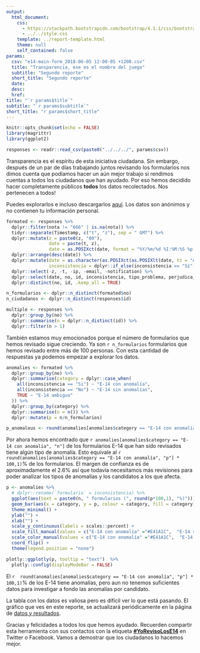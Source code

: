 ```yaml
---
output: 
  html_document:
    css: 
      - https://stackpath.bootstrapcdn.com/bootstrap/4.1.1/css/bootstrap.min.css
      - ../../style.css
    template: ../report-template.html
    theme: null
    self_contained: false
params:
  csv: "e14-main-form_2018-06-05 12-00-05 +1200.csv"
  title: "Transparencia, ese es el nombre del juego"
  subtitle: "Segundo reporte"
  short_title: "Segundo reporte"
  date:
  desc:
  href: 
title: "`r params$title`"  
subtitle: "`r params$subtitle`"
short_title: "r params$short_title"
---
```


```r
knitr::opts_chunk$set(echo = FALSE)
library(magrittr)
library(ggplot2)

responses <- readr::read_csv(paste0("../../../", params$csv))
```

Transparencia es el espíritu de esta iniciativa ciudadana. 
Sin embargo, después de un par de días trabajando juntos revisando los formularios nos dimos cuenta que podíamos hacer un aún mejor trabajo si rendimos cuentas a todos los ciudadanos que han ayudado.
Por eso hemos decidido hacer completamente públicos **todos** los datos recolectados. 
Nos pertenecen a todos! 

Puedes explorarlos e incluso descargarlos <a href="/datos#pills-formularios">aquí</a>. 
Los datos son anónimos y no contienen tu información personal. 

```r
formated <- responses %>%
  dplyr::filter(nota != "666" | is.na(nota)) %>%
  tidyr::separate(Timestamp, c("t", "z"), sep = " GMT") %>%
  dplyr::mutate(z = paste0(z, "00"), 
                date = paste(t, z), 
                date = as.POSIXct(date, format = "%Y/%m/%d %I:%M:%S %p %z")) %>%
  dplyr::arrange(desc(date)) %>%
  dplyr::mutate(date = as.character(as.POSIXct(as.POSIXlt(date, tz = "America/Bogota"), tz = "America/Bogota")),
                inconsistencia = dplyr::if_else(inconsistencia == "Sí", "Si", "No")) %>%
  dplyr::select(-z, -t, -ip, -email, -notification) %>%
  dplyr::select(date, no, id, inconsistencia, tipo_problema, perjudica_beneficia, candidato, n_votos, nota) %>%
  dplyr::distinct(no, id, .keep_all = TRUE)

n_formularios <- dplyr::n_distinct(formated$no)
n_ciudadanos <- dplyr::n_distinct(responses$id)

multiple <- responses %>%
  dplyr::group_by(no) %>%
  dplyr::summarise(n = dplyr::n_distinct(id)) %>%
  dplyr::filter(n > 1)
```


También estamos muy emocionados porque el número de formularios que hemos revisado sigue creciendo. 
Ya son `r n_formularios` formularios que hemos revisado entre más de 100 personas.
Con esta cantidad de respuestas ya podemos empezar a explorar los datos. 

```r


anomalies <- formated %>%
  dplyr::group_by(no) %>%
  dplyr::summarise(category = dplyr::case_when(
    all(inconsistencia == "Si") ~ "E-14 con anomalía", 
    all(inconsistencia == "No") ~ "E-14 sin anomalías", 
    TRUE ~ "E-14 ambiguo"
  )) %>%
  dplyr::group_by(category) %>%
  dplyr::summarise(n = n()) %>%
  dplyr::mutate(p = n/n_formularios)

p_anomalous <- round(anomalies[anomalies$category == "E-14 con anomalía", "n"],1)

```

Por ahora hemos encontrado que `r anomalies[anomalies$category == "E-14 con anomalía", "n"]` de los formularios E-14 que han sido revisados tiene algún tipo de anomalía. Esto equivale al `r  round(anomalies[anomalies$category == "E-14 con anomalía", "p"] * 100,1)`% de los formularios. 
El margen de confianza es de aproximadamente el 2.6% así que todavía necesitamos más revisiones para poder analizar los tipos de anomalías y los candidatos a los que afecta.

```r
p <- anomalies %>%
  # dplyr::rename(`formulario` = inconsistencia) %>%
  ggplot(aes(text = paste0(n, " formularios (", round(p*100,1), "%)"))) +
  geom_bar(aes(x = category, y = p, colour = category, fill = category), stat = "identity", show.legend = F) +
  theme_minimal() +
  ylab("") +
  xlab("") +
  scale_y_continuous(labels = scales::percent) +
  scale_fill_manual(values = c("E-14 con anomalía" ="#E41A1C",  "E-14 sin anomalías" = "#4DAF4A", "E-14 ambiguo" = "#377eb8")) +
  scale_color_manual(values = c("E-14 con anomalía" ="#E41A1C",  "E-14 sin anomalías" = "#4DAF4A", "E-14 ambiguo" = "#377eb8")) +
  coord_flip() +
  theme(legend.position = "none")

plotly::ggplotly(p, tooltip = "text")  %>%
  plotly::config(displayModeBar = FALSE)
```
<p class="text-muted pt-2 caption">El `r  round(anomalies[anomalies$category == "E-14 con anomalía", "p"] * 100,1)`% de los E-14 tiene anomalías, pero aun no tenemos suficientes datos para investigar a fondo las anomalías por candidato.</p>

La tabla con los datos es valiosa pero es difícil ver lo que está pasando. 
El gráfico que ves en este reporte, se actualizará periódicamente en la página de [datos y resultados](/datos).

Gracias y felicidades a todos los que hemos ayudado. 
Recuerden compartir esta herramienta con sus contactos con la etiqueta [**#YoRevisoLosE14**](https://twitter.com/intent/tweet?text=Ayuda%20a%20saber%20si%20hubo%20fraude%20con%20los%20E-14&hashtags=YoRevisoLosE14,FraudeElectoral&url=http%3A%2F%2Frevisar-e14.com) en Twitter o Facebook. Vamos a demostrar que los ciudadanos lo hacemos mejor.

<div class="sharethis-inline-share-buttons pb-5 pt-4" id="share" data-description="data-description"></div>


